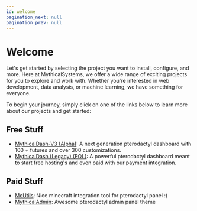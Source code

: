 ```yaml
---
id: welcome
pagination_next: null
pagination_prev: null
---
```



# Welcome

Let's get started by selecting the project you want to install, configure, and more. Here at MythicalSystems, we offer a wide range of exciting projects for you to explore and work with. Whether you're interested in web development, data analysis, or machine learning, we have something for everyone.

To begin your journey, simply click on one of the links below to learn more about our projects and get started:

## Free Stuff

- [MythicalDash-V3 (Alpha)](/docs/mythicaldash-v3-remastered/welcome): A next generation pterodactyl dashboard with 100 + futures and over 300 customizations.
- [MythicalDash (Legacy) (EOL)](/docs/mythicaldash-v3/welcome): A powerful pterodactyl dashboard meant to start free hosting's and even paid with our payment integration.

## Paid Stuff
- [McUtils](/docs/mcutils/welcome): Nice minecraft integration tool for pterodactyl panel :)
- [MythicalAdmin](/docs/mythicaladmin/intro): Awesome pterodactyl admin panel theme